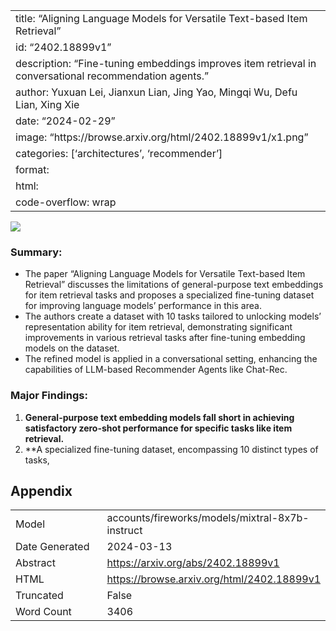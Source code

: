 
---
title: "Aligning Language Models for Versatile Text-based Item Retrieval"
id: "2402.18899v1"
description: "Fine-tuning embeddings improves item retrieval in conversational recommendation agents."
author: Yuxuan Lei, Jianxun Lian, Jing Yao, Mingqi Wu, Defu Lian, Xing Xie
date: "2024-02-29"
image: "https://browse.arxiv.org/html/2402.18899v1/x1.png"
categories: ['architectures', 'recommender']
format:
  html:
    code-overflow: wrap
---

![](https://browse.arxiv.org/html/2402.18899v1/x1.png)

### Summary:

- The paper "Aligning Language Models for Versatile Text-based Item Retrieval" discusses the limitations of general-purpose text embeddings for item retrieval tasks and proposes a specialized fine-tuning dataset for improving language models' performance in this area.
- The authors create a dataset with 10 tasks tailored to unlocking models' representation ability for item retrieval, demonstrating significant improvements in various retrieval tasks after fine-tuning embedding models on the dataset.
- The refined model is applied in a conversational setting, enhancing the capabilities of LLM-based Recommender Agents like Chat-Rec.

### Major Findings:
1. **General-purpose text embedding models fall short in achieving satisfactory zero-shot performance for specific tasks like item retrieval.**
2. **A specialized fine-tuning dataset, encompassing 10 distinct types of tasks,

## Appendix

|          |          |
|----------|----------|
| Model     | accounts/fireworks/models/mixtral-8x7b-instruct       |
| Date Generated     | 2024-03-13       |
| Abstract | [https://arxiv.org/abs/2402.18899v1](https://arxiv.org/abs/2402.18899v1)        |
| HTML     | [https://browse.arxiv.org/html/2402.18899v1](https://browse.arxiv.org/html/2402.18899v1)       |
| Truncated       | False       |
| Word Count       | 3406       |